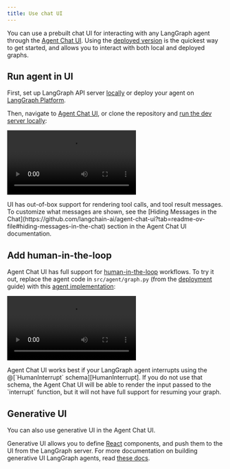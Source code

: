 ```yaml
---
title: Use chat UI
---
```


You can use a prebuilt chat UI for interacting with any LangGraph agent through the [Agent Chat UI](https://github.com/langchain-ai/agent-chat-ui). Using the [deployed version](https://agentchat.vercel.app) is the quickest way to get started, and allows you to interact with both local and deployed graphs.

## Run agent in UI

First, set up LangGraph API server [locally](/oss/local-server) or deploy your agent on [LangGraph Platform](/langgraph-platform/quick-start-studio).

Then, navigate to [Agent Chat UI](https://agentchat.vercel.app), or clone the repository and [run the dev server locally](https://github.com/langchain-ai/agent-chat-ui?tab=readme-ov-file#setup):

<video controls src="/oss/images/base-chat-ui.mp4" type="video/mp4"></video>

<Tip>
  UI has out-of-box support for rendering tool calls, and tool result messages. To customize what messages are shown, see the [Hiding Messages in the Chat](https://github.com/langchain-ai/agent-chat-ui?tab=readme-ov-file#hiding-messages-in-the-chat) section in the Agent Chat UI documentation.
</Tip>

## Add human-in-the-loop

Agent Chat UI has full support for [human-in-the-loop](/oss/human-in-the-loop) workflows. To try it out, replace the agent code in `src/agent/graph.py` (from the [deployment](/oss/local-server) guide) with this [agent implementation](/oss/add-human-in-the-loop#add-interrupts-to-any-tool):

<video controls src="/oss/images/interrupt-chat-ui.mp4" type="video/mp4"></video>

<Warning>
  Agent Chat UI works best if your LangGraph agent interrupts using the @[`HumanInterrupt` schema][HumanInterrupt]. If you do not use that schema, the Agent Chat UI will be able to render the input passed to the `interrupt` function, but it will not have full support for resuming your graph.
</Warning>

## Generative UI

You can also use generative UI in the Agent Chat UI.

Generative UI allows you to define [React](https://react.dev/) components, and push them to the UI from the LangGraph server. For more documentation on building generative UI LangGraph agents, read [these docs](/langgraph-platform/generative-ui-react).
